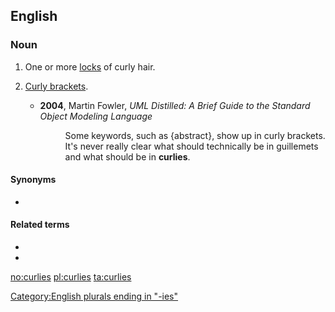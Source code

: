 ==English==

===Noun===
{{en-plural noun}}

# One or more [[lock]]s of curly hair.
# {{lb|en|computing|informal}} [[curly bracket|Curly brackets]].
#* '''2004''', Martin Fowler, ''UML Distilled: A Brief Guide to the Standard Object Modeling Language''
#*: Some keywords, such as {abstract}, show up in curly brackets. It's never really clear what should technically be in guillemets and what should be in '''curlies'''.

====Synonyms====
* {{l|en|curls}}

====Related terms====
* {{l|en|curl}}
* {{l|en|short and curlies}}

[[Category:English plurals ending in "-ies"]]

[[no:curlies]]
[[pl:curlies]]
[[ta:curlies]]